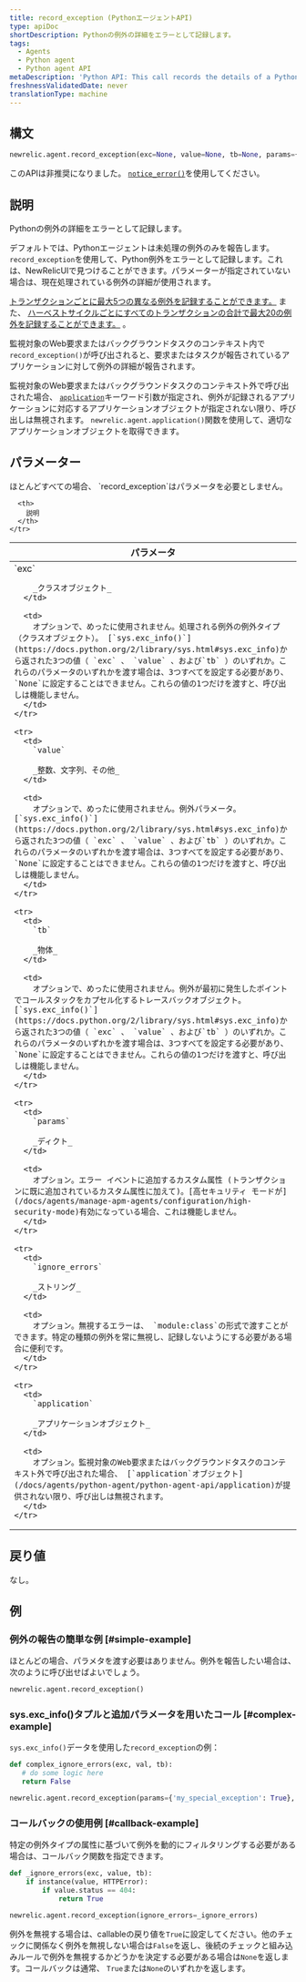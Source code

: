 ```yaml
---
title: record_exception (PythonエージェントAPI)
type: apiDoc
shortDescription: Pythonの例外の詳細をエラーとして記録します。
tags:
  - Agents
  - Python agent
  - Python agent API
metaDescription: 'Python API: This call records the details of a Python exception as an error.'
freshnessValidatedDate: never
translationType: machine
---
```


## 構文

```py
newrelic.agent.record_exception(exc=None, value=None, tb=None, params={}, ignore_errors=[], application=None)
```

このAPIは非推奨になりました。 [`notice_error()`](/docs/agents/python-agent/python-agent-api/notice_error)を使用してください。

## 説明

Pythonの例外の詳細をエラーとして記録します。

デフォルトでは、Pythonエージェントは未処理の例外のみを報告します。 `record_exception`を使用して、Python例外をエラーとして記録します。これは、NewRelicUIで見つけることができます。パラメーターが指定されていない場合は、現在処理されている例外の詳細が使用されます。

[トランザクションごとに最大5つの異なる例外を記録することができます。](/docs/accounts-partnerships/education/getting-started-new-relic/glossary#transaction) また、 [ハーベストサイクルごとにすべてのトランザクションの合計で最大20の例外を記録することができます。](/docs/apm/new-relic-apm/getting-started/glossary#harvest-cycle) 。

監視対象のWeb要求またはバックグラウンドタスクのコンテキスト内で`record_exception()`が呼び出されると、要求またはタスクが報告されているアプリケーションに対して例外の詳細が報告されます。

監視対象のWeb要求またはバックグラウンドタスクのコンテキスト外で呼び出された場合、 [`application`](/docs/agents/python-agent/python-agent-api/application)キーワード引数が指定され、例外が記録されるアプリケーションに対応するアプリケーションオブジェクトが指定されない限り、呼び出しは無視されます。 `newrelic.agent.application()`関数を使用して、適切なアプリケーションオブジェクトを取得できます。

## パラメーター

<Callout variant="tip">
  ほとんどすべての場合、 `record_exception`はパラメータを必要としません。
</Callout>

<table>
  <thead>
    <tr>
      <th width="25%">
        パラメータ
      </th>

      <th>
        説明
      </th>
    </tr>
  </thead>

  <tbody>
    <tr>
      <td>
        `exc`

        _クラスオブジェクト_
      </td>

      <td>
        オプションで、めったに使用されません。処理される例外の例外タイプ（クラスオブジェクト）。 [`sys.exc_info()`](https://docs.python.org/2/library/sys.html#sys.exc_info)から返された3つの値（ `exc` 、 `value` 、および`tb` ）のいずれか。これらのパラメータのいずれかを渡す場合は、3つすべてを設定する必要があり、 `None`に設定することはできません。これらの値の1つだけを渡すと、呼び出しは機能しません。
      </td>
    </tr>

    <tr>
      <td>
        `value`

        _整数、文字列、その他_
      </td>

      <td>
        オプションで、めったに使用されません。例外パラメータ。 [`sys.exc_info()`](https://docs.python.org/2/library/sys.html#sys.exc_info)から返された3つの値（ `exc` 、 `value` 、および`tb` ）のいずれか。これらのパラメータのいずれかを渡す場合は、3つすべてを設定する必要があり、 `None`に設定することはできません。これらの値の1つだけを渡すと、呼び出しは機能しません。
      </td>
    </tr>

    <tr>
      <td>
        `tb`

        _物体_
      </td>

      <td>
        オプションで、めったに使用されません。例外が最初に発生したポイントでコールスタックをカプセル化するトレースバックオブジェクト。 [`sys.exc_info()`](https://docs.python.org/2/library/sys.html#sys.exc_info)から返された3つの値（ `exc` 、 `value` 、および`tb` ）のいずれか。これらのパラメータのいずれかを渡す場合は、3つすべてを設定する必要があり、 `None`に設定することはできません。これらの値の1つだけを渡すと、呼び出しは機能しません。
      </td>
    </tr>

    <tr>
      <td>
        `params`

        _ディクト_
      </td>

      <td>
        オプション。エラー イベントに追加するカスタム属性 (トランザクションに既に追加されているカスタム属性に加えて)。[高セキュリティ モードが](/docs/agents/manage-apm-agents/configuration/high-security-mode)有効になっている場合、これは機能しません。
      </td>
    </tr>

    <tr>
      <td>
        `ignore_errors`

        _ストリング_
      </td>

      <td>
        オプション。無視するエラーは、 `module:class`の形式で渡すことができます。特定の種類の例外を常に無視し、記録しないようにする必要がある場合に便利です。
      </td>
    </tr>

    <tr>
      <td>
        `application`

        _アプリケーションオブジェクト_
      </td>

      <td>
        オプション。監視対象のWeb要求またはバックグラウンドタスクのコンテキスト外で呼び出された場合、 [`application`オブジェクト](/docs/agents/python-agent/python-agent-api/application)が提供されない限り、呼び出しは無視されます。
      </td>
    </tr>
  </tbody>
</table>

## 戻り値

なし。

## 例

### 例外の報告の簡単な例 [#simple-example]

ほとんどの場合、パラメタを渡す必要はありません。例外を報告したい場合は、次のように呼び出せばよいでしょう。

```py
newrelic.agent.record_exception()
```

### sys.exc_info()タプルと追加パラメータを用いたコール [#complex-example]

`sys.exc_info()`データを使用した`record_exception`の例：

```py
def complex_ignore_errors(exc, val, tb):
   # do some logic here
   return False

newrelic.agent.record_exception(params={'my_special_exception': True}, ignore_errors=complex_ignore_errors)
```

### コールバックの使用例 [#callback-example]

特定の例外タイプの属性に基づいて例外を動的にフィルタリングする必要がある場合は、コールバック関数を指定できます。

```py
def _ignore_errors(exc, value, tb): 
    if instance(value, HTTPError): 
        if value.status == 404: 
            return True

newrelic.agent.record_exception(ignore_errors=_ignore_errors)
```

例外を無視する場合は、callableの戻り値を`True`に設定してください。他のチェックに関係なく例外を無視しない場合は`False`を返し、後続のチェックと組み込みルールで例外を無視するかどうかを決定する必要がある場合は`None`を返します。コールバックは通常、 `True`または`None`のいずれかを返します。